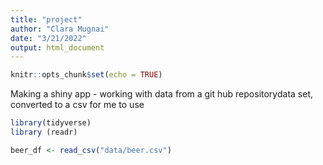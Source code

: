 ```yaml
---
title: "project"
author: "Clara Mugnai"
date: "3/21/2022"
output: html_document
---
```


```r
knitr::opts_chunk$set(echo = TRUE)
```

Making a shiny app - working with data from a git hub repositorydata set, converted to a csv for me to use

```r
library(tidyverse)
library (readr)

beer_df <- read_csv("data/beer.csv")

```

